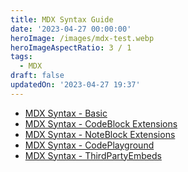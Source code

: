 ```yaml
---
title: MDX Syntax Guide
date: '2023-04-27 00:00:00'
heroImage: /images/mdx-test.webp
heroImageAspectRatio: 3 / 1
tags:
  - MDX
draft: false
updatedOn: '2023-04-27 19:37'
---
```


- [MDX Syntax - Basic](/posts/2023-04-27-mdx-syntax-basic)
- [MDX Syntax - CodeBlock Extensions](/posts/2023-04-27-mdx-syntax-code-block-extensions)
- [MDX Syntax - NoteBlock Extensions](/posts/2023-04-27-mdx-syntax-note-block-extensions)
- [MDX Syntax - CodePlayground](/posts/2023-04-27-mdx-syntax-code-playground)
- [MDX Syntax - ThirdPartyEmbeds](/posts/2023-04-27-mdx-syntax-third-party-embeds)
